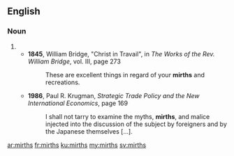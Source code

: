 ==English==

===Noun===
{{head|en|plural}}

# {{plural of|mirth|lang=en}}
#* '''1845''', William Bridge, "Christ in Travail", in ''The Works of the Rev. William Bridge'', vol. III, page 273
#*: These are excellent things in regard of your '''mirths''' and recreations.
#* '''1986''', Paul R. Krugman, ''Strategic Trade Policy and the New International Economics'', page 169
#*: I shall not tarry to examine the myths, '''mirths''', and malice injected into the discussion of the subject by foreigners and by the Japanese themselves […].

[[ar:mirths]]
[[fr:mirths]]
[[ku:mirths]]
[[my:mirths]]
[[sv:mirths]]